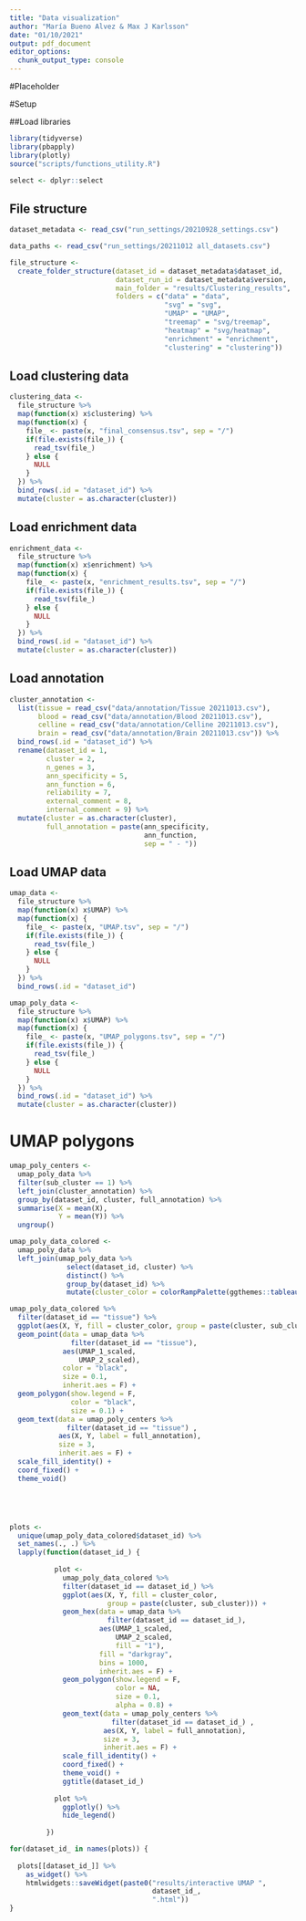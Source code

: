 ```yaml
---
title: "Data visualization"
author: "María Bueno Alvez & Max J Karlsson"
date: "01/10/2021"
output: pdf_document
editor_options: 
  chunk_output_type: console
---
```


#Placeholder

#Setup

##Load libraries

```r

library(tidyverse)
library(pbapply)
library(plotly)
source("scripts/functions_utility.R")

select <- dplyr::select


```

## File structure
```r

dataset_metadata <- read_csv("run_settings/20210928_settings.csv")

data_paths <- read_csv("run_settings/20211012 all_datasets.csv")

file_structure <-
  create_folder_structure(dataset_id = dataset_metadata$dataset_id,
                          dataset_run_id = dataset_metadata$version,
                          main_folder = "results/Clustering_results",
                          folders = c("data" = "data", 
                                      "svg" = "svg",
                                      "UMAP" = "UMAP",
                                      "treemap" = "svg/treemap",
                                      "heatmap" = "svg/heatmap",
                                      "enrichment" = "enrichment",
                                      "clustering" = "clustering"))
```


## Load clustering data

```r

clustering_data <- 
  file_structure %>% 
  map(function(x) x$clustering) %>% 
  map(function(x) {
    file_ <- paste(x, "final_consensus.tsv", sep = "/")
    if(file.exists(file_)) {
      read_tsv(file_)
    } else {
      NULL
    }
  }) %>% 
  bind_rows(.id = "dataset_id") %>% 
  mutate(cluster = as.character(cluster)) 


```

## Load enrichment data

```r

enrichment_data <- 
  file_structure %>% 
  map(function(x) x$enrichment) %>% 
  map(function(x) {
    file_ <- paste(x, "enrichment_results.tsv", sep = "/")
    if(file.exists(file_)) {
      read_tsv(file_)
    } else {
      NULL
    }
  }) %>% 
  bind_rows(.id = "dataset_id") %>% 
  mutate(cluster = as.character(cluster)) 

```

## Load annotation

```r

cluster_annotation <- 
  list(tissue = read_csv("data/annotation/Tissue 20211013.csv"),
       blood = read_csv("data/annotation/Blood 20211013.csv"),
       celline = read_csv("data/annotation/Celline 20211013.csv"),
       brain = read_csv("data/annotation/Brain 20211013.csv")) %>% 
  bind_rows(.id = "dataset_id") %>% 
  rename(dataset_id = 1,
         cluster = 2,
         n_genes = 3,
         ann_specificity = 5, 
         ann_function = 6,
         reliability = 7,
         external_comment = 8,
         internal_comment = 9) %>% 
  mutate(cluster = as.character(cluster),
         full_annotation = paste(ann_specificity, 
                                 ann_function, 
                                 sep = " - "))

```

## Load UMAP data 

```r
umap_data <- 
  file_structure %>% 
  map(function(x) x$UMAP) %>% 
  map(function(x) {
    file_ <- paste(x, "UMAP.tsv", sep = "/")
    if(file.exists(file_)) {
      read_tsv(file_)
    } else {
      NULL
    }
  }) %>% 
  bind_rows(.id = "dataset_id") 

umap_poly_data <- 
  file_structure %>% 
  map(function(x) x$UMAP) %>% 
  map(function(x) {
    file_ <- paste(x, "UMAP_polygons.tsv", sep = "/")
    if(file.exists(file_)) {
      read_tsv(file_)
    } else {
      NULL
    }
  }) %>% 
  bind_rows(.id = "dataset_id") %>% 
  mutate(cluster = as.character(cluster)) 

```

# UMAP polygons

```r
umap_poly_centers <- 
  umap_poly_data %>% 
  filter(sub_cluster == 1) %>% 
  left_join(cluster_annotation) %>% 
  group_by(dataset_id, cluster, full_annotation) %>% 
  summarise(X = mean(X),
            Y = mean(Y)) %>% 
  ungroup() 

umap_poly_data_colored <- 
  umap_poly_data %>%
  left_join(umap_poly_data %>% 
              select(dataset_id, cluster) %>% 
              distinct() %>% 
              group_by(dataset_id) %>% 
              mutate(cluster_color = colorRampPalette(ggthemes::tableau_color_pal(palette = "Classic Cyclic")(13))(n_distinct(cluster))))

umap_poly_data_colored %>% 
  filter(dataset_id == "tissue") %>% 
  ggplot(aes(X, Y, fill = cluster_color, group = paste(cluster, sub_cluster))) +
  geom_point(data = umap_data %>% 
               filter(dataset_id == "tissue"),
             aes(UMAP_1_scaled, 
                 UMAP_2_scaled),
             color = "black",
             size = 0.1,
             inherit.aes = F) +
  geom_polygon(show.legend = F,
               color = "black",
               size = 0.1) +
  geom_text(data = umap_poly_centers %>% 
              filter(dataset_id == "tissue") ,
            aes(X, Y, label = full_annotation),
            size = 3,
            inherit.aes = F) +
  scale_fill_identity() +
  coord_fixed() +
  theme_void() 





plots <-
  unique(umap_poly_data_colored$dataset_id) %>% 
  set_names(., .) %>% 
  lapply(function(dataset_id_) {
           
           plot <- 
             umap_poly_data_colored %>% 
             filter(dataset_id == dataset_id_) %>% 
             ggplot(aes(X, Y, fill = cluster_color, 
                        group = paste(cluster, sub_cluster))) +
             geom_hex(data = umap_data %>% 
                        filter(dataset_id == dataset_id_),
                      aes(UMAP_1_scaled, 
                          UMAP_2_scaled,
                          fill = "1"),
                      fill = "darkgray",
                      bins = 1000,
                      inherit.aes = F) +
             geom_polygon(show.legend = F,
                          color = NA,
                          size = 0.1,
                          alpha = 0.8) +
             geom_text(data = umap_poly_centers %>% 
                         filter(dataset_id == dataset_id_) ,
                       aes(X, Y, label = full_annotation),
                       size = 3,
                       inherit.aes = F) +
             scale_fill_identity() +
             coord_fixed() +
             theme_void() +
             ggtitle(dataset_id_)
           
           plot %>% 
             ggplotly() %>% 
             hide_legend()
           
         })

for(dataset_id_ in names(plots)) {
  
  plots[[dataset_id_]] %>% 
    as_widget() %>% 
    htmlwidgets::saveWidget(paste0("results/interactive UMAP ",
                                   dataset_id_,
                                   ".html"))
}


```

